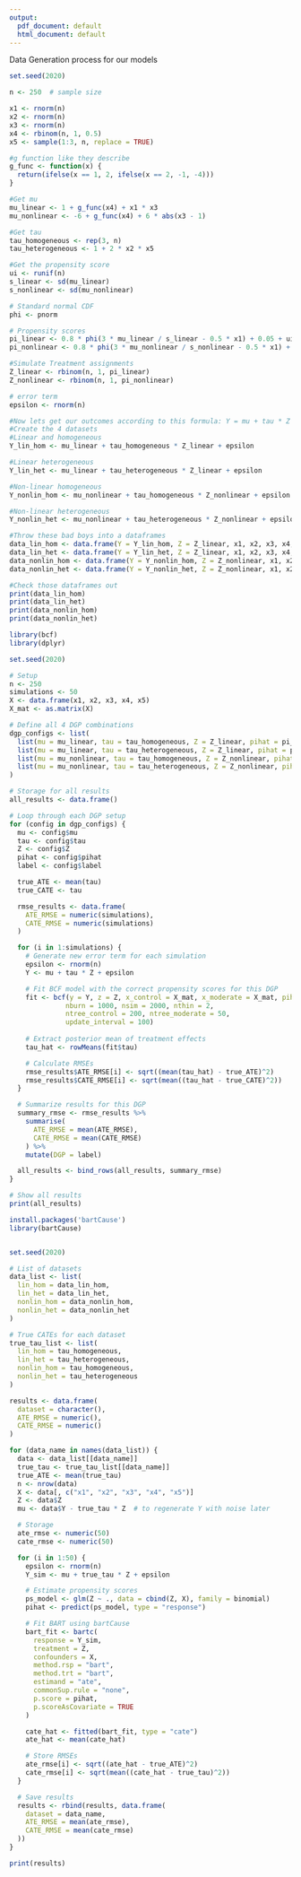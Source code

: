```yaml
---
output:
  pdf_document: default
  html_document: default
---
```

Data Generation process for our models

```r
set.seed(2020)

n <- 250  # sample size

x1 <- rnorm(n)
x2 <- rnorm(n)
x3 <- rnorm(n)
x4 <- rbinom(n, 1, 0.5)
x5 <- sample(1:3, n, replace = TRUE)
```

```r
#g function like they describe
g_func <- function(x) {
  return(ifelse(x == 1, 2, ifelse(x == 2, -1, -4)))
}
```

```r
#Get mu
mu_linear <- 1 + g_func(x4) + x1 * x3
mu_nonlinear <- -6 + g_func(x4) + 6 * abs(x3 - 1)
```

```r
#Get tau
tau_homogeneous <- rep(3, n)
tau_heterogeneous <- 1 + 2 * x2 * x5
```

```r
#Get the propensity score
ui <- runif(n)
s_linear <- sd(mu_linear)
s_nonlinear <- sd(mu_nonlinear)

# Standard normal CDF
phi <- pnorm

# Propensity scores
pi_linear <- 0.8 * phi(3 * mu_linear / s_linear - 0.5 * x1) + 0.05 + ui / 10
pi_nonlinear <- 0.8 * phi(3 * mu_nonlinear / s_nonlinear - 0.5 * x1) + 0.05 + ui / 10
```

```r
#Simulate Treatment assignments
Z_linear <- rbinom(n, 1, pi_linear)
Z_nonlinear <- rbinom(n, 1, pi_nonlinear)

# error term
epsilon <- rnorm(n)
```

```r
#Now lets get our outcomes according to this formula: Y = mu + tau * Z + rnorm(n)
#Create the 4 datasets
#Linear and homogeneous
Y_lin_hom <- mu_linear + tau_homogeneous * Z_linear + epsilon

#Linear heterogeneous
Y_lin_het <- mu_linear + tau_heterogeneous * Z_linear + epsilon

#Non-linear homogeneous
Y_nonlin_hom <- mu_nonlinear + tau_homogeneous * Z_nonlinear + epsilon

#Non-linear heterogeneous
Y_nonlin_het <- mu_nonlinear + tau_heterogeneous * Z_nonlinear + epsilon
```

```r
#Throw these bad boys into a dataframes
data_lin_hom <- data.frame(Y = Y_lin_hom, Z = Z_linear, x1, x2, x3, x4, x5)
data_lin_het <- data.frame(Y = Y_lin_het, Z = Z_linear, x1, x2, x3, x4, x5)
data_nonlin_hom <- data.frame(Y = Y_nonlin_hom, Z = Z_nonlinear, x1, x2, x3, x4, x5)
data_nonlin_het <- data.frame(Y = Y_nonlin_het, Z = Z_nonlinear, x1, x2, x3, x4, x5)
```

```r
#Check those dataframes out
print(data_lin_hom)
print(data_lin_het)
print(data_nonlin_hom)
print(data_nonlin_het)
```


```r
library(bcf)
library(dplyr)

set.seed(2020)

# Setup
n <- 250
simulations <- 50
X <- data.frame(x1, x2, x3, x4, x5)
X_mat <- as.matrix(X)

# Define all 4 DGP combinations
dgp_configs <- list(
  list(mu = mu_linear, tau = tau_homogeneous, Z = Z_linear, pihat = pi_linear, label = "linear_mu_homog_tau"),
  list(mu = mu_linear, tau = tau_heterogeneous, Z = Z_linear, pihat = pi_linear, label = "linear_mu_heterog_tau"),
  list(mu = mu_nonlinear, tau = tau_homogeneous, Z = Z_nonlinear, pihat = pi_nonlinear, label = "nonlinear_mu_homog_tau"),
  list(mu = mu_nonlinear, tau = tau_heterogeneous, Z = Z_nonlinear, pihat = pi_nonlinear, label = "nonlinear_mu_heterog_tau")
)

# Storage for all results
all_results <- data.frame()

# Loop through each DGP setup
for (config in dgp_configs) {
  mu <- config$mu
  tau <- config$tau
  Z <- config$Z
  pihat <- config$pihat
  label <- config$label

  true_ATE <- mean(tau)
  true_CATE <- tau

  rmse_results <- data.frame(
    ATE_RMSE = numeric(simulations),
    CATE_RMSE = numeric(simulations)
  )

  for (i in 1:simulations) {
    # Generate new error term for each simulation
    epsilon <- rnorm(n)
    Y <- mu + tau * Z + epsilon

    # Fit BCF model with the correct propensity scores for this DGP
    fit <- bcf(y = Y, z = Z, x_control = X_mat, x_moderate = X_mat, pihat = pihat,
              nburn = 1000, nsim = 2000, nthin = 2, 
              ntree_control = 200, ntree_moderate = 50, 
              update_interval = 100)
    
    # Extract posterior mean of treatment effects
    tau_hat <- rowMeans(fit$tau)

    # Calculate RMSEs
    rmse_results$ATE_RMSE[i] <- sqrt((mean(tau_hat) - true_ATE)^2)
    rmse_results$CATE_RMSE[i] <- sqrt(mean((tau_hat - true_CATE)^2))
  }

  # Summarize results for this DGP
  summary_rmse <- rmse_results %>%
    summarise(
      ATE_RMSE = mean(ATE_RMSE),
      CATE_RMSE = mean(CATE_RMSE)
    ) %>%
    mutate(DGP = label)

  all_results <- bind_rows(all_results, summary_rmse)
}

# Show all results
print(all_results)
```

```r
install.packages('bartCause')
library(bartCause)


set.seed(2020)

# List of datasets
data_list <- list(
  lin_hom = data_lin_hom,
  lin_het = data_lin_het,
  nonlin_hom = data_nonlin_hom,
  nonlin_het = data_nonlin_het
)

# True CATEs for each dataset
true_tau_list <- list(
  lin_hom = tau_homogeneous,
  lin_het = tau_heterogeneous,
  nonlin_hom = tau_homogeneous,
  nonlin_het = tau_heterogeneous
)

results <- data.frame(
  dataset = character(),
  ATE_RMSE = numeric(),
  CATE_RMSE = numeric()
)

for (data_name in names(data_list)) {
  data <- data_list[[data_name]]
  true_tau <- true_tau_list[[data_name]]
  true_ATE <- mean(true_tau)
  n <- nrow(data)
  X <- data[, c("x1", "x2", "x3", "x4", "x5")]
  Z <- data$Z
  mu <- data$Y - true_tau * Z  # to regenerate Y with noise later

  # Storage
  ate_rmse <- numeric(50)
  cate_rmse <- numeric(50)

  for (i in 1:50) {
    epsilon <- rnorm(n)
    Y_sim <- mu + true_tau * Z + epsilon

    # Estimate propensity scores
    ps_model <- glm(Z ~ ., data = cbind(Z, X), family = binomial)
    pihat <- predict(ps_model, type = "response")

    # Fit BART using bartCause
    bart_fit <- bartc(
      response = Y_sim,
      treatment = Z,
      confounders = X,
      method.rsp = "bart",
      method.trt = "bart",  
      estimand = "ate",
      commonSup.rule = "none",
      p.score = pihat,
      p.scoreAsCovariate = TRUE
    )

    cate_hat <- fitted(bart_fit, type = "cate")
    ate_hat <- mean(cate_hat)

    # Store RMSEs
    ate_rmse[i] <- sqrt((ate_hat - true_ATE)^2)
    cate_rmse[i] <- sqrt(mean((cate_hat - true_tau)^2))
  }

  # Save results
  results <- rbind(results, data.frame(
    dataset = data_name,
    ATE_RMSE = mean(ate_rmse),
    CATE_RMSE = mean(cate_rmse)
  ))
}

print(results)
```



 

